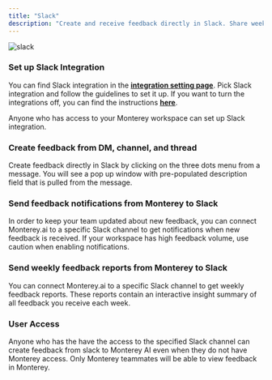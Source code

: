 ```yaml
---
title: "Slack"
description: "Create and receive feedback directly in Slack. Share weekly summary reports with the team."
---
```


![slack](https://monterey-documentation-gifs.s3.us-east-2.amazonaws.com/slack.gif)

### Set up Slack Integration

You can find Slack integration in the **[integration setting page](https://app.monterey.ai/w/default/settings/integrations/)**. Pick Slack integration and follow the guidelines to set it up. If you want to turn the integrations off, you can find the instructions **[here](https://docs.monterey.ai/https://slack.com/help/articles/360003125231-Remove-apps-and-custom-integrations-from-your-workspace)**.

Anyone who has access to your Monterey workspace can set up Slack integration.

### Create feedback from DM, channel, and thread

Create feedback directly in Slack by clicking on the three dots menu from a message. You will see a pop up window with pre-populated description field that is pulled from the message.

### Send feedback notifications from Monterey to Slack

In order to keep your team updated about new feedback, you can connect Monterey.ai to a specific Slack channel to get notifications when new feedback is received. If your workspace has high feedback volume, use caution when enabling notifications.

### Send weekly feedback reports from Monterey to Slack

You can connect Monterey.ai to a specific Slack channel to get weekly feedback reports. These reports contain an interactive insight summary of all feedback you receive each week.

### User Access

Anyone who has the have the access to the specified Slack channel can create feedback from slack to Monterey AI even when they do not have Monterey access. Only Monterey teammates will be able to view feedback in Monterey.
